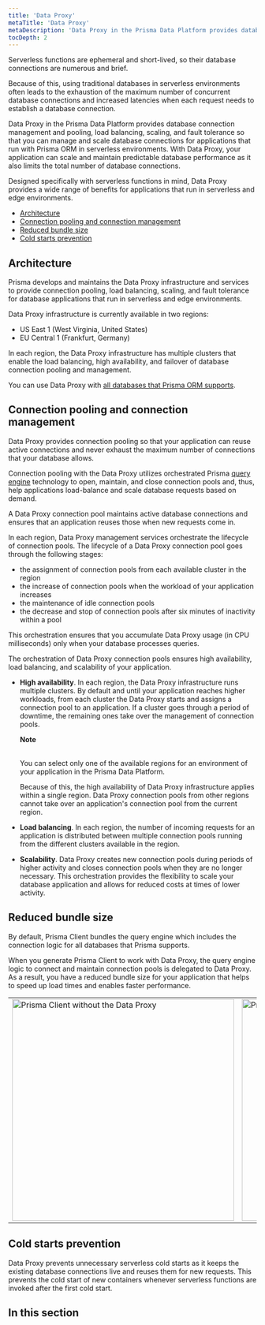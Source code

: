 ```yaml
---
title: 'Data Proxy'
metaTitle: 'Data Proxy'
metaDescription: 'Data Proxy in the Prisma Data Platform provides database connection management and pooling, load balancing, scaling, and fault tolerance features so that you can manage and scale database connections for applications that use Prisma ORM. With Data Proxy, your application can scale and maintain predictable database performance as it also limits the total number of database connections.'
tocDepth: 2
---
```


<TopBlock>

Serverless functions are ephemeral and short-lived, so their database connections are numerous and brief.

Because of this, using traditional databases in serverless environments often leads to the exhaustion of the maximum number of concurrent database connections and increased latencies when each request needs to establish a database connection.

Data Proxy in the Prisma Data Platform provides database connection management and pooling, load balancing, scaling, and fault tolerance so that you can manage and scale database connections for applications that run with Prisma ORM in serverless environments. With Data Proxy, your application can scale and maintain predictable database performance as it also limits the total number of database connections.

Designed specifically with serverless functions in mind, Data Proxy provides a wide range of benefits for applications that run in serverless and edge environments.

* [Architecture](/data-platform/data-proxy#architecture)
* [Connection pooling and connection management](/data-platform/data-proxy#connection-pooling-and-connection-management)
* [Reduced bundle size](/data-platform/data-proxy#reduced-bundle-size)
* [Cold starts prevention](/data-platform/data-proxy#cold-starts-prevention)

</TopBlock>

## Architecture

Prisma develops and maintains the Data Proxy infrastructure and services to provide connection pooling, load balancing, scaling, and fault tolerance for database applications that run in serverless and edge environments.

Data Proxy infrastructure is currently available in two regions:

* US East 1 (West Virginia, United States)
* EU Central 1 (Frankfurt, Germany)

In each region, the Data Proxy infrastructure has multiple clusters that enable the load balancing, high availability, and failover of database connection pooling and management.

You can use Data Proxy with [all databases that Prisma ORM supports](/reference/database-reference/supported-databases).

## Connection pooling and connection management

Data Proxy provides connection pooling so that your application can reuse active connections and never exhaust the maximum number of connections that your database allows.

Connection pooling with the Data Proxy utilizes orchestrated Prisma [query engine](/concepts/components/prisma-engines/query-engine) technology to open, maintain, and close connection pools and, thus, help applications load-balance and scale database requests based on demand.

A Data Proxy connection pool maintains active database connections and ensures that an application reuses those when new requests come in.

In each region, Data Proxy management services orchestrate the lifecycle of connection pools. The lifecycle of a Data Proxy connection pool goes through the following stages:

* the assignment of connection pools from each available cluster in the region
* the increase of connection pools when the workload of your application increases
* the maintenance of idle connection pools
* the decrease and stop of connection pools after six minutes of inactivity within a pool

This orchestration ensures that you accumulate Data Proxy usage (in CPU milliseconds) only when your database processes queries.

The orchestration of Data Proxy connection pools ensures high availability, load balancing, and scalability of your application.

* **High availability**. In each region, the Data Proxy infrastructure runs multiple clusters. By default and until your application reaches higher workloads, from each cluster the Data Proxy starts and assigns a connection pool to an application. If a cluster goes through a period of downtime, the remaining ones take over the management of connection pools.
    <Admonition>

    **Note**<br /><br />

    You can select only one of the available regions for an environment of your application in the Prisma Data Platform.

    Because of this, the high availability of Data Proxy infrastructure applies within a single region. Data Proxy connection pools from other regions cannot take over an application's connection pool from the current region.

    </Admonition>
* **Load balancing**. In each region, the number of incoming requests for an application is distributed between multiple connection pools running from the different clusters available in the region.
* **Scalability**. Data Proxy creates new connection pools during periods of higher activity and closes connection pools when they are no longer necessary. This orchestration provides the flexibility to scale your database application and allows for reduced costs at times of lower activity.

## Reduced bundle size

By default, Prisma Client bundles the query engine which includes the connection logic for all databases that Prisma supports. 

When you generate Prisma Client to work with Data Proxy, the query engine logic to connect and maintain connection pools is delegated to Data Proxy. As a result, you have a reduced bundle size for your application that helps to speed up load times and enables faster performance.

<table>
<tr>
<td>
<img
    src="https://website-v9.vercel.app/data-platform/without-data-proxy.svg"
    alt="Prisma Client without the Data Proxy"
    width="450px"
/>
</td>
<td>
<img
    src="https://website-v9.vercel.app/data-platform/with-data-proxy.svg"
    alt="Prisma Client with the Data Proxy"
    width="450px"
/>
</td>
</tr>
</table>

## Cold starts prevention

Data Proxy prevents unnecessary serverless cold starts as it keeps the existing database connections live and reuses them for new requests. This prevents the cold start of new containers whenever serverless functions are invoked after the first cold start.

## In this section

<Subsections />